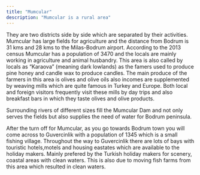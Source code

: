 ```yaml
---
title: "Mumcular"
description: "Mumcular is a rural area"
---
```


They are two districts side by side which are separated by their activities. Mumcular has large fields for agriculture and the distance from Bodrum is 31 kms and 28 kms to the Milas-Bodrum airport. According to the 2013 census Mumcular has a population of 3470 and the locals are mainly working in agriculture and animal husbandry. This area is also called by locals as “Karaova” (meaning dark lowlands) as the famers used to produce pine honey and candle wax to produce candles. The main produce of the farmers in this area is olives and olive oils also incomes are supplemented by weaving mills which are quite famous in Turkey and Europe. Both local and foreign visitors frequently visit these mills by day trips and also breakfast bars in which they taste olives and olive products.

Surrounding rivers of different sizes fill the Mumcular Dam and not only serves the fields but also supplies the need of water for Bodrum peninsula.

After the turn off for Mumcular, as you go towards Bodrum town you will come across to Guvercinlik with a population of 1345 which is a small fishing village. Throughout the way to Guvercinlik there are lots of bays with touristic hotels,motels and housing eastates which are available to the holiday makers. Mainly prefered by the Turkish holiday makers for scenery, coastal areas with clean waters. This is also due to moving fish farms from this area which resulted in clean waters.
